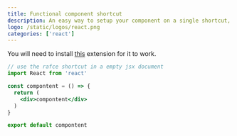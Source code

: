 ```yaml
---
title: Functional component shortcut
description: An easy way to setup your component on a single shortcut, rafce (React arrow function export component)
logo: /static/logos/react.png
categories: ['react']
---
```


You will need to install [this](https://marketplace.visualstudio.com/items?itemName=dsznajder.es7-react-js-snippets) extension for it to work.

```js:component.jsx
// use the rafce shortcut in a empty jsx document
import React from 'react'

const compontent = () => {
  return (
    <div>compontent</div>
  )
}

export default compontent
```

